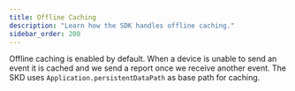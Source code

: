 ```yaml
---
title: Offline Caching
description: "Learn how the SDK handles offline caching."
sidebar_order: 200
---
```


Offline caching is enabled by default. When a device is unable to send an event it is cached and we send a report once we receive another event. The SKD uses `Application.persistentDataPath` as base path for caching.
